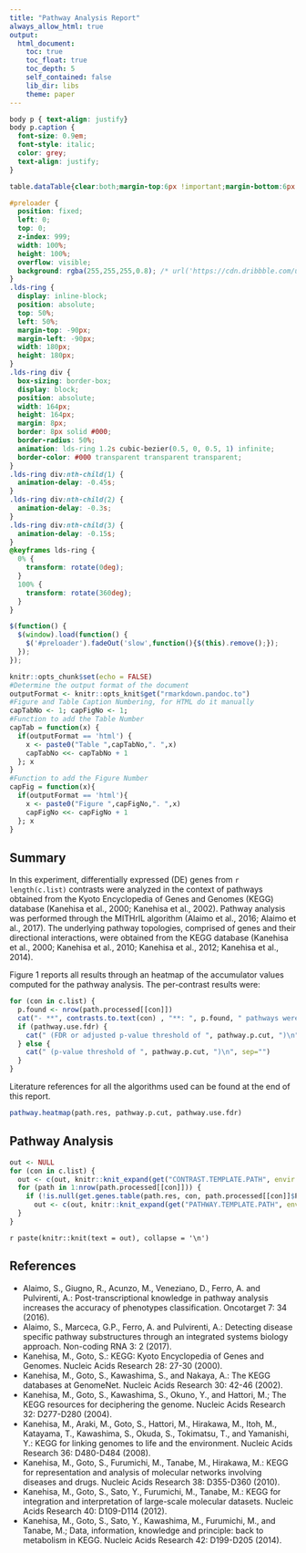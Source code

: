 ```yaml
---
title: "Pathway Analysis Report"
always_allow_html: true
output:
  html_document:
    toc: true
    toc_float: true
    toc_depth: 5
    self_contained: false
    lib_dir: libs
    theme: paper
---
```


```css
body p { text-align: justify}
body p.caption {
  font-size: 0.9em;
  font-style: italic;
  color: grey;
  text-align: justify;
}
```

```css
table.dataTable{clear:both;margin-top:6px !important;margin-bottom:6px !important;max-width:none !important;border-collapse:separate !important}table.dataTable td,table.dataTable th{-webkit-box-sizing:content-box;box-sizing:content-box}table.dataTable td.dataTables_empty,table.dataTable th.dataTables_empty{text-align:center}table.dataTable.nowrap th,table.dataTable.nowrap td{white-space:nowrap}div.dataTables_wrapper div.dataTables_length label{font-weight:normal;text-align:left;white-space:nowrap}div.dataTables_wrapper div.dataTables_length select{width:75px;display:inline-block}div.dataTables_wrapper div.dataTables_filter{text-align:right}div.dataTables_wrapper div.dataTables_filter label{font-weight:normal;white-space:nowrap;text-align:left}div.dataTables_wrapper div.dataTables_filter input{margin-left:0.5em;display:inline-block;width:auto}div.dataTables_wrapper div.dataTables_info{padding-top:8px;white-space:nowrap}div.dataTables_wrapper div.dataTables_paginate{margin:0;white-space:nowrap;text-align:right}div.dataTables_wrapper div.dataTables_paginate ul.pagination{margin:2px 0;white-space:nowrap}div.dataTables_wrapper div.dataTables_processing{position:absolute;top:50%;left:50%;width:200px;margin-left:-100px;margin-top:-26px;text-align:center;padding:1em 0}table.dataTable thead>tr>th.sorting_asc,table.dataTable thead>tr>th.sorting_desc,table.dataTable thead>tr>th.sorting,table.dataTable thead>tr>td.sorting_asc,table.dataTable thead>tr>td.sorting_desc,table.dataTable thead>tr>td.sorting{padding-right:30px}table.dataTable thead>tr>th:active,table.dataTable thead>tr>td:active{outline:none}table.dataTable thead .sorting,table.dataTable thead .sorting_asc,table.dataTable thead .sorting_desc,table.dataTable thead .sorting_asc_disabled,table.dataTable thead .sorting_desc_disabled{cursor:pointer;position:relative}table.dataTable thead .sorting:after,table.dataTable thead .sorting_asc:after,table.dataTable thead .sorting_desc:after,table.dataTable thead .sorting_asc_disabled:after,table.dataTable thead .sorting_desc_disabled:after{position:absolute;bottom:8px;right:8px;display:block;font-family:'Glyphicons Halflings';opacity:0.5}table.dataTable thead .sorting:after{opacity:0.2;content:"\e150"}table.dataTable thead .sorting_asc:after{content:"\e155"}table.dataTable thead .sorting_desc:after{content:"\e156"}table.dataTable thead .sorting_asc_disabled:after,table.dataTable thead .sorting_desc_disabled:after{color:#eee}div.dataTables_scrollHead table.dataTable{margin-bottom:0 !important}div.dataTables_scrollBody>table{border-top:none;margin-top:0 !important;margin-bottom:0 !important}div.dataTables_scrollBody>table>thead .sorting:after,div.dataTables_scrollBody>table>thead .sorting_asc:after,div.dataTables_scrollBody>table>thead .sorting_desc:after{display:none}div.dataTables_scrollBody>table>tbody>tr:first-child>th,div.dataTables_scrollBody>table>tbody>tr:first-child>td{border-top:none}div.dataTables_scrollFoot>.dataTables_scrollFootInner{box-sizing:content-box}div.dataTables_scrollFoot>.dataTables_scrollFootInner>table{margin-top:0 !important;border-top:none}@media screen and (max-width: 767px){div.dataTables_wrapper div.dataTables_length,div.dataTables_wrapper div.dataTables_filter,div.dataTables_wrapper div.dataTables_info,div.dataTables_wrapper div.dataTables_paginate{text-align:center}}table.dataTable.table-condensed>thead>tr>th{padding-right:20px}table.dataTable.table-condensed .sorting:after,table.dataTable.table-condensed .sorting_asc:after,table.dataTable.table-condensed .sorting_desc:after{top:6px;right:6px}table.table-bordered.dataTable th,table.table-bordered.dataTable td{border-left-width:0}table.table-bordered.dataTable th:last-child,table.table-bordered.dataTable th:last-child,table.table-bordered.dataTable td:last-child,table.table-bordered.dataTable td:last-child{border-right-width:0}table.table-bordered.dataTable tbody th,table.table-bordered.dataTable tbody td{border-bottom-width:0}div.dataTables_scrollHead table.table-bordered{border-bottom-width:0}div.table-responsive>div.dataTables_wrapper>div.row{margin:0}div.table-responsive>div.dataTables_wrapper>div.row>div[class^="col-"]:first-child{padding-left:0}div.table-responsive>div.dataTables_wrapper>div.row>div[class^="col-"]:last-child{padding-right:0}
```

```css
#preloader {
  position: fixed;
  left: 0;
  top: 0;
  z-index: 999;
  width: 100%;
  height: 100%;
  overflow: visible;
  background: rgba(255,255,255,0.8); /* url('https://cdn.dribbble.com/users/107759/screenshots/2436386/copper-loader.gif') no-repeat center 20%; */
}
.lds-ring {
  display: inline-block;
  position: absolute;
  top: 50%;
  left: 50%;
  margin-top: -90px;
  margin-left: -90px;
  width: 180px;
  height: 180px;
}
.lds-ring div {
  box-sizing: border-box;
  display: block;
  position: absolute;
  width: 164px;
  height: 164px;
  margin: 8px;
  border: 8px solid #000;
  border-radius: 50%;
  animation: lds-ring 1.2s cubic-bezier(0.5, 0, 0.5, 1) infinite;
  border-color: #000 transparent transparent transparent;
}
.lds-ring div:nth-child(1) {
  animation-delay: -0.45s;
}
.lds-ring div:nth-child(2) {
  animation-delay: -0.3s;
}
.lds-ring div:nth-child(3) {
  animation-delay: -0.15s;
}
@keyframes lds-ring {
  0% {
    transform: rotate(0deg);
  }
  100% {
    transform: rotate(360deg);
  }
}
```

::: {#preloader}
<div class="lds-ring"><div></div><div></div><div></div><div></div></div>
:::

```js
$(function() {
  $(window).load(function() {
    $('#preloader').fadeOut('slow',function(){$(this).remove();});
  });
});
```


```r
knitr::opts_chunk$set(echo = FALSE)
#Determine the output format of the document
outputFormat <- knitr::opts_knit$get("rmarkdown.pandoc.to")
#Figure and Table Caption Numbering, for HTML do it manually
capTabNo <- 1; capFigNo <- 1;
#Function to add the Table Number
capTab = function(x) {
  if(outputFormat == 'html') {
    x <- paste0("Table ",capTabNo,". ",x)
    capTabNo <<- capTabNo + 1
  }; x
}
#Function to add the Figure Number
capFig = function(x){
  if(outputFormat == 'html'){
    x <- paste0("Figure ",capFigNo,". ",x)
    capFigNo <<- capFigNo + 1
  }; x
}
```

## Summary

In this experiment, differentially expressed (DE) genes from `r length(c.list)` contrasts were analyzed in the context of pathways
obtained from the Kyoto Encyclopedia of Genes and Genomes (KEGG) database (Kanehisa et al., 2000; Kanehisa et al., 2002). Pathway
analysis was performed through the MITHrIL algorithm (Alaimo et al., 2016; Alaimo et al., 2017). The underlying pathway topologies, 
comprised of genes and their directional interactions, were obtained from the KEGG database (Kanehisa et al., 2000; Kanehisa et al., 
2010; Kanehisa et al., 2012; Kanehisa et al., 2014).

Figure 1 reports all results through an heatmap of the accumulator values computed for the pathway analysis. The per-contrast results were:

```r
for (con in c.list) {
  p.found <- nrow(path.processed[[con]])
  cat("- **", contrasts.to.text(con) , "**: ", p.found, " pathways were found to be significantly impacted", sep="")
  if (pathway.use.fdr) {
    cat(" (FDR or adjusted p-value threshold of ", pathway.p.cut, ")\n", sep="")
  } else {
    cat(" (p-value threshold of ", pathway.p.cut, ")\n", sep="")
  }
}
```

Literature references for all the algorithms used can be found at the end of this report.

```r
pathway.heatmap(path.res, pathway.p.cut, pathway.use.fdr)
```

## Pathway Analysis

```r
out <- NULL
for (con in c.list) {
  out <- c(out, knitr::knit_expand(get("CONTRAST.TEMPLATE.PATH", envir = path.env)))
  for (path in 1:nrow(path.processed[[con]])) {
    if (!is.null(get.genes.table(path.res, con, path.processed[[con]]$Pathway.Id[path], pathway.p.cut)))
      out <- c(out, knitr::knit_expand(get("PATHWAY.TEMPLATE.PATH", envir = path.env)))
  }
}
```
`r paste(knitr::knit(text = out), collapse = '\n')`

## References

- Alaimo, S., Giugno, R., Acunzo, M., Veneziano, D., Ferro, A. and Pulvirenti, A.: Post-transcriptional knowledge in pathway analysis increases the accuracy of phenotypes classification. Oncotarget 7: 34 (2016).
- Alaimo, S., Marceca, G.P., Ferro, A. and Pulvirenti, A.: Detecting disease specific pathway substructures through an integrated systems biology approach. Non-coding RNA 3: 2 (2017).
- Kanehisa, M., Goto, S.: KEGG: Kyoto Encyclopedia of Genes and Genomes. Nucleic Acids Research 28: 27-30 (2000).
- Kanehisa, M., Goto, S., Kawashima, S., and Nakaya, A.: The KEGG databases at GenomeNet. Nucleic Acids Research 30: 42-46 (2002).
- Kanehisa, M., Goto, S., Kawashima, S., Okuno, Y., and Hattori, M.; The KEGG resources for deciphering the genome. Nucleic Acids Research 32: D277-D280 (2004).
- Kanehisa, M., Araki, M., Goto, S., Hattori, M., Hirakawa, M., Itoh, M., Katayama, T., Kawashima, S., Okuda, S., Tokimatsu, T., and Yamanishi, Y.: KEGG for linking genomes to life and the environment. Nucleic Acids Research 36: D480-D484 (2008).
- Kanehisa, M., Goto, S., Furumichi, M., Tanabe, M., Hirakawa, M.: KEGG for representation and analysis of molecular networks involving diseases and drugs. Nucleic Acids Research 38: D355-D360 (2010).
- Kanehisa, M., Goto, S., Sato, Y., Furumichi, M., Tanabe, M.: KEGG for integration and interpretation of large-scale molecular datasets. Nucleic Acids Research 40: D109-D114 (2012).
- Kanehisa, M., Goto, S., Sato, Y., Kawashima, M., Furumichi, M., and Tanabe, M.; Data, information, knowledge and principle: back to metabolism in KEGG. Nucleic Acids Research 42: D199-D205 (2014).
